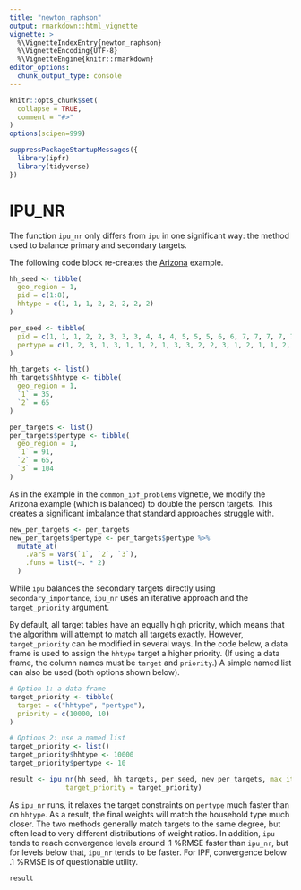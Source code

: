 ```yaml
---
title: "newton_raphson"
output: rmarkdown::html_vignette
vignette: >
  %\VignetteIndexEntry{newton_raphson}
  %\VignetteEncoding{UTF-8}
  %\VignetteEngine{knitr::rmarkdown}
editor_options: 
  chunk_output_type: console
---
```


```r
knitr::opts_chunk$set(
  collapse = TRUE,
  comment = "#>"
)
options(scipen=999)
```

```r
suppressPackageStartupMessages({
  library(ipfr)
  library(tidyverse)
})
```

# IPU_NR

The function `ipu_nr` only differs from `ipu` in one significant way: the method
used to balance primary and secondary targets.

The following code block re-creates the 
[Arizona](http://www.scag.ca.gov/Documents/PopulationSynthesizerPaper_TRB.pdf)
example.

```r
hh_seed <- tibble(
  geo_region = 1,
  pid = c(1:8),
  hhtype = c(1, 1, 1, 2, 2, 2, 2, 2)
)

per_seed <- tibble(
  pid = c(1, 1, 1, 2, 2, 3, 3, 3, 4, 4, 4, 5, 5, 5, 6, 6, 7, 7, 7, 7, 7, 8, 8),
  pertype = c(1, 2, 3, 1, 3, 1, 1, 2, 1, 3, 3, 2, 2, 3, 1, 2, 1, 1, 2, 3, 3, 1, 2)
)

hh_targets <- list()
hh_targets$hhtype <- tibble(
  geo_region = 1,
  `1` = 35,
  `2` = 65
)

per_targets <- list()
per_targets$pertype <- tibble(
  geo_region = 1,
  `1` = 91,
  `2` = 65,
  `3` = 104
)
```

As in the example in the `common_ipf_problems` vignette, we modify the Arizona
example (which is balanced) to double the person targets. This creates a
significant imbalance that standard approaches struggle with.

```r
new_per_targets <- per_targets
new_per_targets$pertype <- per_targets$pertype %>%
  mutate_at(
    .vars = vars(`1`, `2`, `3`),
    .funs = list(~. * 2)
  )
```

While `ipu` balances the secondary targets directly using `secondary_importance`,
`ipu_nr` uses an iterative approach and the `target_priority` argument. 

By default, all target tables have an equally high priority, which means that the
algorithm will attempt to match all targets exactly. However, `target_priority`
can be modified in several ways. In the code below, a data frame is used to
assign the `hhtype` target a higher priority. (If using a data frame, the column
names must be `target` and `priority`.) A simple named list can also be used
(both options shown below).

```r
# Option 1: a data frame
target_priority <- tibble(
  target = c("hhtype", "pertype"),
  priority = c(10000, 10)
)

# Options 2: use a named list
target_priority <- list()
target_priority$hhtype <- 10000
target_priority$pertype <- 10

result <- ipu_nr(hh_seed, hh_targets, per_seed, new_per_targets, max_iterations = 30,
              target_priority = target_priority)
```

As `ipu_nr` runs, it relaxes the target constraints on `pertype` much faster
than on `hhtype`. As a result, the final weights will match the household type
much closer. The two methods generally match targets to the same degree, but
often lead to very different distributions of weight ratios. In addition, `ipu`
tends to reach convergence levels around .1 %RMSE faster than `ipu_nr`, but for
levels below that, `ipu_nr` tends to be faster. For IPF, convergence below .1
%RMSE is of questionable utility.

```r
result
```
